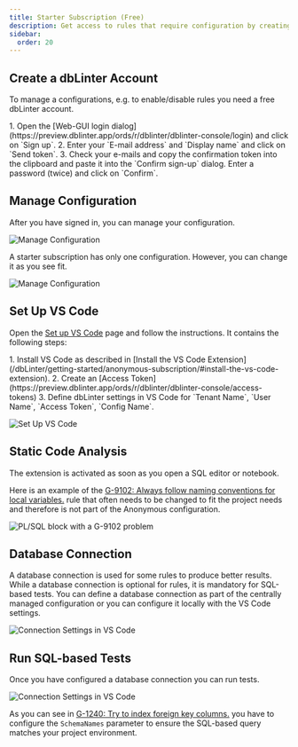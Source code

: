 ```yaml
---
title: Starter Subscription (Free)
description: Get access to rules that require configuration by creating a dbLinter account.
sidebar:
  order: 20
---
```


## Create a dbLinter Account

To manage a configurations, e.g. to enable/disable rules you need a free dbLinter account.


<Steps>
1. Open the [Web-GUI login dialog](https://preview.dblinter.app/ords/r/dblinter/dblinter-console/login) and click on `Sign up`.
2. Enter your `E-mail address` and `Display name` and click on `Send token`.
3. Check your e-mails and copy the confirmation token into the clipboard and paste it into the `Confirm sign-up` dialog. Enter a password (twice) and click on `Confirm`.
</Steps>

## Manage Configuration

After you have signed in, you can manage your configuration.

![Manage Configuration](../../../assets/images/starter-default-config.png)

A starter subscription has only one configuration. However, you can change it as you see fit.

![Manage Configuration](../../../assets/images/starter-default-config2.png)

## Set Up VS Code

Open the [Set up VS Code](https://preview.dblinter.app/ords/r/dblinter/dblinter-console/set-up-vs-code) page and follow the instructions.
It contains the following steps:

<Steps>
1. Install VS Code as described in [Install the VS Code Extension](/dbLinter/getting-started/anonymous-subscription/#install-the-vs-code-extension).
2. Create an [Access Token](https://preview.dblinter.app/ords/r/dblinter/dblinter-console/access-tokens)
3. Define dbLinter settings in VS Code for `Tenant Name`, `User Name`, `Access Token`, `Config Name`.
</Steps>

![Set Up VS Code](../../../assets/images/set-up-vs-code.png)

## Static Code Analysis

The extension is activated as soon as you open a SQL editor or notebook.

Here is an example of the [G-9102: Always follow naming conventions for local variables.](https://dblinter-rules.united-codes.com/rules/G-9102/)
rule that often needs to be changed to fit the project needs and therefore is not part of the Anonymous configuration.

![PL/SQL block with a G-9102 problem](../../../assets/images/g-9102.png)

## Database Connection

A database connection is used for some rules to produce better results. While a database connection is optional for rules,
it is mandatory for SQL-based tests. You can define a database connection as part of the centrally managed configuration or
you can configure it locally with the VS Code settings.

![Connection Settings in VS Code](../../../assets/images/vscode-conn-settings.png)

## Run SQL-based Tests

Once you have configured a database connection you can run tests.

![Connection Settings in VS Code](../../../assets/images/vscode-show-migration-script.png)

As you can see in [G-1240: Try to index foreign key columns.](https://dblinter-rules.united-codes.com/rules/G-1240/) you have
to configure the `SchemaNames` parameter to ensure the SQL-based query matches your project environment.
